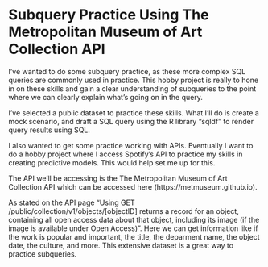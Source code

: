 # Subquery Practice Using The Metropolitan Museum of Art Collection API

I've wanted to do some subquery practice, as these more complex SQL queries are commonly used in practice. This hobby project is really to hone in on these skills and gain a clear understanding of subqueries to the point where we can clearly explain what's going on in the query. 

I've selected a public dataset to practice these skills. What I'll do is create a mock scenario, and draft a SQL query using the R library "sqldf" to render query results using SQL. 

I also wanted to get some practice working with APIs. Eventually I want to do a hobby project where I access Spotify's API to practice my skills in creating predictive models. This would help set me up for this.

The API we'll be accessing is the The Metropolitan Museum of Art Collection API which can be accessed here (https://metmuseum.github.io). 

As stated on the API page "Using GET /public/collection/v1/objects/[objectID] returns a record for an object, containing all open access data about that object, including its image (if the image is available under Open Access)". Here we can get information like if the work is popular and important, the title, the deparment name, the object date, the culture, and more. This extensive dataset is a great way to practice subqueries. 



